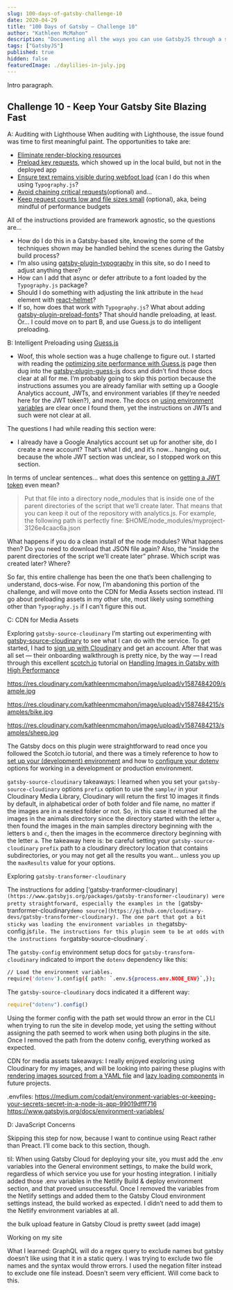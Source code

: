 ```yaml
---
slug: 100-days-of-gatsby-challenge-10
date: 2020-04-29
title: "100 Days of Gatsby — Challenge 10"
author: "Kathleen McMahon"
description: "Documenting all the ways you can use GatsbyJS through a set of challenges."
tags: ["GatsbyJS"]
published: true
hidden: false
featuredImage: ./daylilies-in-july.jpg
---
```


Intro paragraph.

## Challenge 10 - Keep Your Gatsby Site Blazing Fast

A: Auditing with Lighthouse
When auditing with Lighthouse, the issue found was time to first meaningful paint. The opportunities to take are:

- [Eliminate render-blocking resources](https://web.dev/render-blocking-resources/)
- [Preload key requests](https://web.dev/uses-rel-preload/), which showed up in the local build, but not in the deployed app
- [Ensure text remains visible during webfoot load](https://web.dev/font-display/) (can I do this when using `Typography.js`?
- [Avoid chaining critical requests](https://web.dev/critical-request-chains/)(optional) and…
- [Keep request counts low and file sizes small](https://developers.google.com/web/tools/lighthouse/audits/budgets) (optional), aka, being mindful of performance budgets

All of the instructions provided are framework agnostic, so the questions are…

- How do I do this in a Gatsby-based site, knowing the some of the techniques shown may be handled behind the scenes during the Gatsby build process?
- I’m also using [gatsby-plugin-typography](https://www.gatsbyjs.org/packages/gatsby-plugin-typography/) in this site, so do I need to adjust anything there?
- How can I add that async or defer attribute to a font loaded by the `Typography.js` package?
- Should I do something with adjusting the link attribute in the `head` element with [react-helmet](https://github.com/nfl/react-helmet#features)?
- If so, how does that work with `Typography.js`? What about adding [gatsby-plugin-preload-fonts](https://www.gatsbyjs.org/packages/gatsby-plugin-preload-fonts/)? That should handle preloading, at least. Or… I could move on to part B, and use Guess.js to do intelligent preloading.

B: Intelligent Preloading using [Guess.js](https://github.com/guess-js)

- Woof, this whole section was a huge challenge to figure out. I started with reading the [optimizing site performance with Guess.js](https://www.gatsbyjs.org/docs/optimizing-site-performance-with-guessjs/) page then dug into the [gatsby-plugin-guess-js](https://www.gatsbyjs.org/packages/gatsby-plugin-guess-js) docs and didn’t find those docs clear at all for me. I’m probably going to skip this portion because the instructions assumes you are already familiar with setting up a Google Analytics account, JWTs, and environment variables (if they’re needed here for the JWT token?), and more. The docs on [using environment variables](https://www.gatsbyjs.org/docs/environment-variables/) are clear once I found them, yet the instructions on JWTs and such were not clear at all.

The questions I had while reading this section were:

- I already have a Google Analytics account set up for another site, do I create a new account? That’s what I did, and it’s now… hanging out, because the whole JWT section was unclear, so I stopped work on this section.

In terms of unclear sentences… what does this sentence on [getting a JWT token](https://www.gatsbyjs.org/packages/gatsby-plugin-guess-js#how-to-get-a-jwt-token) even mean?

> Put that file into a directory node_modules that is inside one of the parent directories of the script that we’ll create later. That means that you can keep it out of the repository with analytics.js. For example, the following path is perfectly fine: \$HOME/node_modules/myproject-3126e4caac6a.json

What happens if you do a clean install of the node modules? What happens then? Do you need to download that JSON file again? Also, the “inside the parent directories of the script we’ll create later” phrase. Which script was created later? Where?

So far, this entire challenge has been the one that’s been challenging to understand, docs-wise. For now, I’m abandoning this portion of the challenge, and will move onto the CDN for Media Assets section instead. I’ll go about preloading assets in my other site, most likely using something other than `Typography.js` if I can’t figure this out.

C: CDN for Media Assets

Exploring `gatsby-source-cloudinary`
I’m starting out experimenting with [gatsby-source-cloudinary](https://www.gatsbyjs.org/packages/gatsby-source-cloudinary/) to see what I can do with the service. To get started, I had to [sign up with Cloudinary](https://cloudinary.com/) and get an account. After that was all set — their onboarding walkthrough is pretty nice, by the way — I read through this excellent [scotch.io](https://scotch.io) tutorial on [Handling Images in Gatsby with High Performance](https://scotch.io/tutorials/handling-images-in-gatsby-with-high-performance)

https://res.cloudinary.com/kathleenmcmahon/image/upload/v1587484209/sample.jpg

https://res.cloudinary.com/kathleenmcmahon/image/upload/v1587484215/samples/bike.jpg

https://res.cloudinary.com/kathleenmcmahon/image/upload/v1587484213/samples/sheep.jpg

The Gatsby docs on this plugin were straightforward to read once you followed the Scotch.io tutorial, and there was a timely reference to how to [set up your (development) environment](https://www.gatsbyjs.org/packages/gatsby-source-cloudinary/?=clou#environment-configuration) and how to [configure your dotenv](https://www.npmjs.com/package/dotenv) options for working in a development or production environment.

`gatsby-source-cloudinary` takeaways:
I learned when you set your `gatsby-source-cloudinary` options `prefix` option to use the `sample/` in your Cloudinary Media Library, Cloudinary will return the first 10 images it finds by default, in alphabetical order of both folder and file name, no matter if the images are in a nested folder or not. So, in this case it returned all the images in the animals directory since the directory started with the letter `a`, then found the images in the main samples directory beginning with the letters `b` and `c`, then the images in the ecommerce directory beginning with the letter `a`. The takeaway here is: be careful setting your `gatsby-source-cloudinary` `prefix` path to a cloudinary directory location that contains subdirectories, or you may not get all the results you want… unless you up the `maxResults` value for your options.

Exploring `gatsby-transformer-cloudinary`

The instructions for adding [‘gatsby-tranformer-cloudinary`](https://www.gatsbyjs.org/packages/gatsby-transformer-cloudinary) were pretty straightforward, especially the examples in the [`gatsby-tranformer-cloudinary` demo source](https://github.com/cloudinary-devs/gatsby-transformer-cloudinary). The one part that got a bit sticky was loading the environment variables in the `gatsby-config.js` file. The instructions for this plugin seem to be at odds with the instructions for `gatsby-source-cloudinary`.

The `gatsby-config` environment setup docs for `gatsby-transform-cloudinary` indicated to import the `dotenv` dependency like this:

```bash
// Load the environment variables.
require('dotenv').config({ path: `.env.${process.env.NODE_ENV}`,});
```

The `gatsby-source-cloudinary` docs indicated it a different way:

```js
require("dotenv").config()
```

Using the former config with the path set would throw an error in the CLI when trying to run the site in develop mode, yet using the setting without assigning the path seemed to work when using both plugins in the site. Once I removed the path from the dotenv config, everything worked as expected.

CDN for media assets takeaways:
I really enjoyed exploring using Cloudinary for my images, and will be looking into pairing these plugins with [rendering images sourced from a YAML file](https://www.gatsbyjs.org/tutorial/gatsby-image-tutorial/#rendering-images-sourced-from-yaml) and [lazy loading components](https://www.gatsbyjs.org/docs/mdx/importing-and-using-components/#lazy-loading-components) in future projects.

.envfiles: https://medium.com/codait/environment-variables-or-keeping-your-secrets-secret-in-a-node-js-app-99019dfff716
https://www.gatsbyjs.org/docs/environment-variables/

D: JavaScript Concerns

Skipping this step for now, because I want to continue using React rather than Preact. I’ll come back to this section, though.

til:
When using Gatsby Cloud for deploying your site, you must add the .env variables into the General environment settings, to make the build work, regardless of which service you use for your hosting integration. I initially added those .env variables in the Netlify Build & deploy environment section, and that proved unsuccessful. Once I removed the variables from the Netlify settings and added them to the Gatsby Cloud environment settings instead, the build worked as expected. I didn’t need to add them to the Netlify environment variables at all.

the bulk upload feature in Gatsby Cloud is pretty sweet (add image)

Working on my site

What I learned:
GraphQL will do a regex query to exclude names but gatsby doesn’t like using that it in a static query. I was trying to exclude two file names and the syntax would throw errors. I used the negation filter instead to exclude one file instead. Doesn’t seem very efficient. Will come back to this.
